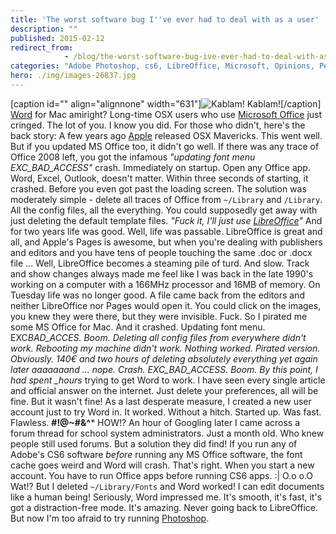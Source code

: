 ```yaml
---
title: 'The worst software bug I''ve ever had to deal with as a user'
description: ""
published: 2015-02-12
redirect_from: 
            - /blog/the-worst-software-bug-ive-ever-had-to-deal-with-as-a-user/swizec/6654
categories: "Adobe Photoshop, cs6, LibreOffice, Microsoft, Opinions, Personal, word"
hero: ./img/images-26837.jpg
---
```

\[caption id=&quot;&quot; align=&quot;alignnone&quot; width=&quot;631&quot;]![Kablam!](./img/images-26837.jpg "Kablam!") Kablam!\[/caption] [Word](http://en.wikipedia.org/wiki/Microsoft_Word "Microsoft Word") for Mac amiright? Long-time OSX users who use [Microsoft Office](http://office.microsoft.com/en-us/default.aspx "Microsoft Office") just cringed. The lot of you. I know you did. For those who didn&#x27;t, here&#x27;s the back story: A few years ago [Apple](http://www.apple.com "Apple") released OSX Mavericks. This went well. But if you updated MS Office too, it didn&#x27;t go well. If there was any trace of Office 2008 left, you got the infamous _&quot;updating font menu EXC_BAD_ACCESS&quot;_ crash. Immediately on startup. Open any Office app. Word, Excel, Outlook, doesn&#x27;t matter. Within three seconds of starting, it crashed. Before you even got past the loading screen. The solution was moderately simple - delete all traces of Office from `~/Library` and `/Library`. All the config files, all the everything. You could supposedly get away with just deleting the default template files. _&quot;Fuck it, I&#x27;ll just use [LibreOffice](http://www.libreoffice.org "LibreOffice")&quot;_ And for two years life was good. Well, life was passable. LibreOffice is great and all, and Apple&#x27;s Pages is awesome, but when you&#x27;re dealing with publishers and editors and you have tens of people touching the same .doc or .docx file ... Well, LibreOffice becomes a steaming pile of turd. And slow. Track and show changes always made me feel like I was back in the late 1990&#x27;s working on a computer with a 166MHz processor and 16MB of memory. On Tuesday life was no longer good. A file came back from the editors and neither LibreOffice nor Pages would open it. You could click on the images, you knew they were there, but they were invisible. Fuck. So I pirated me some MS Office for Mac. And it crashed. Updating font menu. EXC*BAD_ACCES. Boom. Deleting all config files from everywhere didn&#x27;t work. Rebooting my machine didn&#x27;t work. Nothing worked. Pirated version. Obviously. 140€ and two hours of deleting absolutely everything yet again later aaaaaaand ... nope. Crash. EXC_BAD_ACCESS. Boom. By this point, I had spent \_hours* trying to get Word to work. I have seen every single article and official answer on the internet. Just delete your preferences, all will be fine. But it wasn&#x27;t fine! As a last desperate measure, I created a new user account just to try Word in. It worked. Without a hitch. Started up. Was fast. Flawless. **#$%!#@$!@~#&amp;^**\* HOW!? An hour of Googling later I came across a forum thread for school system administrators. Just a month old. Who knew people still used forums. But a solution they did find! If you run any of Adobe&#x27;s CS6 software _before_ running any MS Office software, the font cache goes weird and Word will crash. That&#x27;s right. When you start a new account. You have to run Office apps before running CS6 apps. :| O.o o.O Wat!? But I deleted `~/Library/Fonts` and Word worked! I can edit documents like a human being! Seriously, Word impressed me. It&#x27;s smooth, it&#x27;s fast, it&#x27;s got a distraction-free mode. It&#x27;s amazing. Never going back to LibreOffice. But now I&#x27;m too afraid to try running [Photoshop](http://en.wikipedia.org/wiki/Adobe_Photoshop "Adobe Photoshop").

